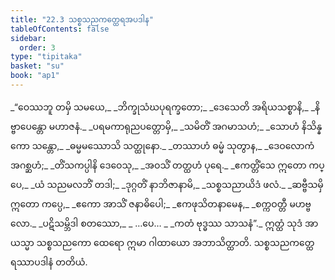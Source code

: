 ```yaml
---
title: "22.3 သစ္စသညကတ္ထေရအပဒါန"
tableOfContents: false
sidebar:
  order: 3
type: "tipitaka"
basket: "su"
book: "ap1"
---
```



<DynamicBreadcrumb />

<Division number="11" book="ap1" e="ch" v="20" p="234">

<Paragraph number="2836" type="verses" book="ap1">
_“ဝေဿဘူ တမှိ သမယေ,_  
_ဘိက္ခုသံဃပုရက္ခတော;_  
_ဒေသေတိ အရိယသစ္စာနိ,_  
_နိဗ္ဗာပေန္တော မဟာဇနံ._  

</Paragraph>

</Division>
<Division number="12" book="ap1" e="ch" v="20" p="234">

<Paragraph number="2837" type="verses" book="ap1">
_ပရမကာရုညပတ္တောမှိ,_  
_သမိတိံ အဂမာသဟံ;_  
_သောဟံ နိသိန္နကော သန္တော,_  
_ဓမ္မမဿောသိ သတ္ထုနော._  

</Paragraph>

</Division>
<Division number="13" book="ap1" e="ch" v="20" p="234">

<Paragraph number="2838" type="verses" book="ap1">
_တဿာဟံ ဓမ္မံ သုတွာန,_  
_ဒေဝလောကံ အဂစ္ဆဟံ;_  
_တိံသကပ္ပါနိ ဒေဝေသု,_  
_အဝသိံ တတ္ထဟံ ပုရေ._  

</Paragraph>

</Division>
<Division number="14" book="ap1" e="ch" v="20" p="234">

<Paragraph number="2839" type="verses" book="ap1">
_ဧကတ္တိံသေ ဣတော ကပ္ပေ,_  
_ယံ သညမလဘိံ တဒါ;_  
_ဒုဂ္ဂတိံ နာဘိဇာနာမိ,_  
_သစ္စသညာယိဒံ ဖလံ._  

</Paragraph>

</Division>
<Division number="15" book="ap1" e="ch" v="20" p="234">

<Paragraph number="2840" type="verses" book="ap1">
_ဆဗ္ဗီသမှိ ဣတော ကပ္ပေ,_  
_ဧကော အာသိံ ဇနာဓိပေါ;_  
_ဧကဖုသိတနာမေန,_  
_စက္ကဝတ္တီ မဟဗ္ဗလော._  

</Paragraph>

</Division>
<Division number="16" book="ap1" e="ch" v="20" p="234">

<Paragraph number="2841" type="verses" book="ap1">
_ပဋိသမ္ဘိဒါ စတဿော,_  
_ …ပေ… _  
_ကတံ ဗုဒ္ဓဿ သာသနံ”._  

</Paragraph>

<Paragraph number="2842" book="ap1">
ဣတ္ထံ သုဒံ အာယသ္မာ သစ္စသညကော ထေရော ဣမာ ဂါထာယော အဘာသိတ္ထာတိ.

</Paragraph>
</Division>

<Paragraph number="2843" type="center" book="ap1">
သစ္စသညကတ္ထေရဿာပဒါနံ တတိယံ.
</Paragraph>